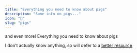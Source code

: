 ```yaml
---
title: "Everything you need to know about pigs"
description: "Some info on pigs..."
icon: "🐔"
slug: "pigs"
---
```



<Heading p={7}>

and even more! Everything you need to know about pigs

</Heading>

I don't actually know anything, so will defer to
a [better resource](https://en.wikipedia.org/wiki/Pig)
